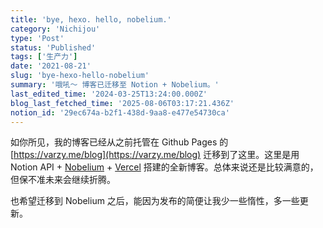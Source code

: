 ```yaml
---
title: 'bye, hexo. hello, nobelium.'
category: 'Nichijou'
type: 'Post'
status: 'Published'
tags: ['生产力']
date: '2021-08-21'
slug: 'bye-hexo-hello-nobelium'
summary: '哦吼～ 博客已迁移至 Notion + Nobelium。'
last_edited_time: '2024-03-25T13:24:00.000Z'
blog_last_fetched_time: '2025-08-06T03:17:21.436Z'
notion_id: '29ec674a-b2f1-438d-9aa8-e477e54730ca'
---
```


如你所见，我的博客已经从之前托管在 Github Pages 的 [https://varzy.me/blog](https://varzy.me/blog) 迁移到了这里。这里是用 Notion API + [Nobelium](https://github.com/craigary/nobelium) + [Vercel](https://vercel.com/) 搭建的全新博客。总体来说还是比较满意的，但保不准未来会继续折腾。

也希望迁移到 Nobelium 之后，能因为发布的简便让我少一些惰性，多一些更新。

